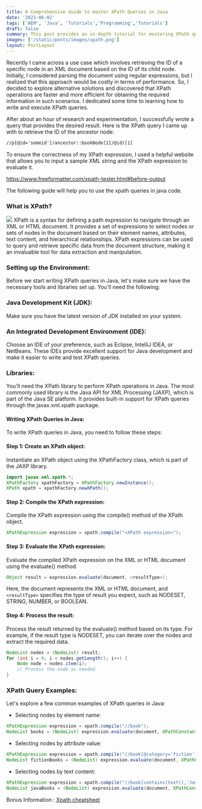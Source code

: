 ```yaml
---
title: A Comprehensive Guide to master XPath Queries in Java
date: '2023-06-02'
tags: ['AEM', 'Java', 'Tutorials','Programming','Tutorials']
draft: false
summary: This post provides an in-depth tutorial for mastering XPath queries in Java, covering setup and practical examples for efficient XML document manipulation.
images: ['/static/posts/images/xpath.png']
layout: PostLayout
---
```


Recently I came across a use case which involves retrieving the ID of a specific node in an XML document based on the ID of its child node. Initially, I considered parsing the document using regular expressions, but I realized that this approach would be costly in terms of performance. So, I decided to explore alternative solutions and discovered that XPath operations are faster and more efficient for obtaining the required information in such scenarios. I dedicated some time to learning how to write and execute XPath queries.

After about an hour of research and experimentation, I successfully wrote a query that provides the desired result. Here is the XPath query I came up with to retrieve the ID of the ancestor node:

```xml
//p[@id='someid']/ancestor::bookNode[1]/@id)[1]
```

To ensure the correctness of my XPath expression, I used a helpful website that allows you to input a sample XML string and the XPath expression to evaluate it.

https://www.freeformatter.com/xpath-tester.html#before-output

The following guide will help you to use the xpath queries in java code.

### What is XPath?

![](/static/posts/images/xpath.png)
XPath is a syntax for defining a path expression to navigate through an XML or HTML document. It provides a set of expressions to select nodes or sets of nodes in the document based on their element names, attributes, text content, and hierarchical relationships. XPath expressions can be used to query and retrieve specific data from the document structure, making it an invaluable tool for data extraction and manipulation.

### Setting up the Environment:

Before we start writing XPath queries in Java, let's make sure we have the necessary tools and libraries set up. You'll need the following:

### Java Development Kit (JDK):

Make sure you have the latest version of JDK installed on your system.

### An Integrated Development Environment (IDE):

Choose an IDE of your preference, such as Eclipse, IntelliJ IDEA, or NetBeans. These IDEs provide excellent support for Java development and make it easier to write and test XPath queries.

### Libraries:

You'll need the XPath library to perform XPath operations in Java. The most commonly used library is the Java API for XML Processing (JAXP), which is part of the Java SE platform. It provides built-in support for XPath queries through the javax.xml.xpath package.

#### Writing XPath Queries in Java:

To write XPath queries in Java, you need to follow these steps:

#### Step 1: Create an XPath object:

Instantiate an XPath object using the XPathFactory class, which is part of the JAXP library.

```java
import javax.xml.xpath.*;
XPathFactory xpathFactory = XPathFactory.newInstance();
XPath xpath = xpathFactory.newXPath();
```

#### Step 2: Compile the XPath expression:

Compile the XPath expression using the compile() method of the XPath object.

```java
XPathExpression expression = xpath.compile("<XPath expression>");
```

#### Step 3: Evaluate the XPath expression:

Evaluate the compiled XPath expression on the XML or HTML document using the evaluate() method.

```java
Object result = expression.evaluate(document, <resultType>);
```

Here, the document represents the XML or HTML document, and `<resultType>` specifies the type of result you expect, such as NODESET, STRING, NUMBER, or BOOLEAN.

#### Step 4: Process the result:

Process the result returned by the evaluate() method based on its type. For example, if the result type is NODESET, you can iterate over the nodes and extract the required data.

```java
NodeList nodes = (NodeList) result;
for (int i = 0; i < nodes.getLength(); i++) {
    Node node = nodes.item(i);
    // Process the node as needed
}
```

### XPath Query Examples:

Let's explore a few common examples of XPath queries in Java:

- Selecting nodes by element name:

```java
XPathExpression expression = xpath.compile("//book");
NodeList books = (NodeList) expression.evaluate(document, XPathConstants.NODESET);
```

- Selecting nodes by attribute value:

```java
XPathExpression expression = xpath.compile("//book[@category='fiction']");
NodeList fictionBooks = (NodeList) expression.evaluate(document, XPathConstants.NODESET);
```

- Selecting nodes by text content:

```java
XPathExpression expression = xpath.compile("//book[contains(text(),'Java')]");
NodeList javaBooks = (NodeList) expression.evaluate(document, XPathConstants.NODESET);
```

Bonus Information : [Xpath cheatsheet](https://devhints.io/xpath)
